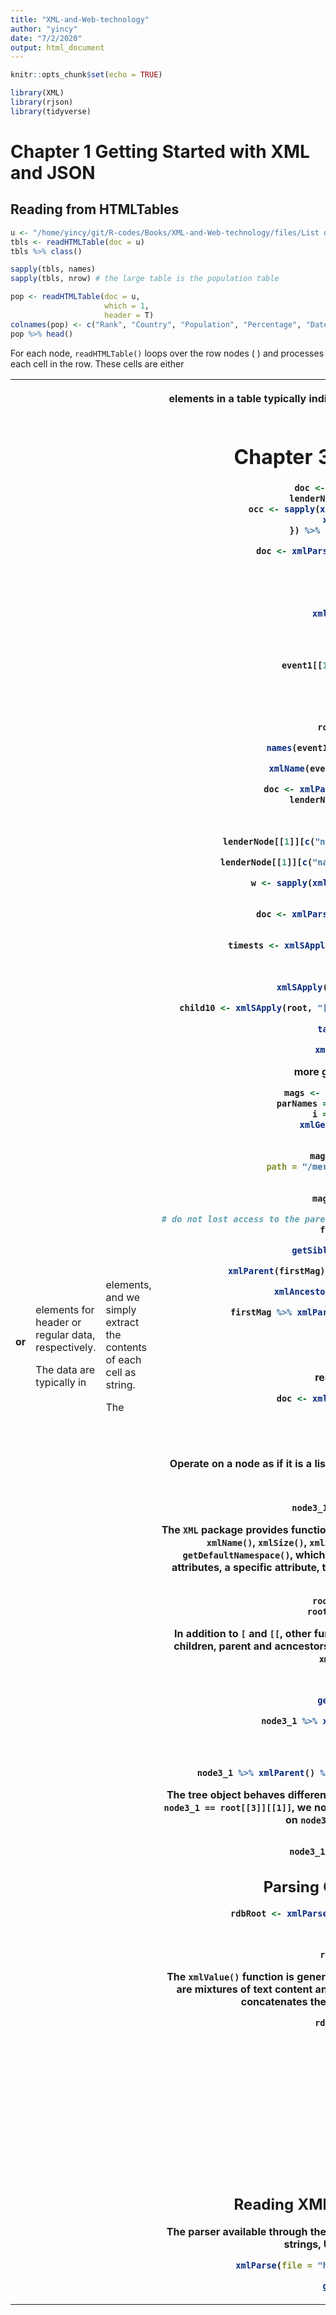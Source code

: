```yaml
---
title: "XML-and-Web-technology"
author: "yincy"
date: "7/2/2020"
output: html_document
---
```


```r
knitr::opts_chunk$set(echo = TRUE)
```

```r
library(XML)
library(rjson)
library(tidyverse)
```


# Chapter 1 Getting Started with XML and JSON  
## Reading from HTMLTables  
```r
u <- "/home/yincy/git/R-codes/Books/XML-and-Web-technology/files/List of countries and dependencies by population - Wikipedia.html"
tbls <- readHTMLTable(doc = u)
tbls %>% class()
```

```r
sapply(tbls, names)
sapply(tbls, nrow) # the large table is the population table
```

```r
pop <- readHTMLTable(doc = u, 
                     which = 1, 
                     header = T)
colnames(pop) <- c("Rank", "Country", "Population", "Percentage", "Date", "Source")
pop %>% head()
```


For each <table> node, `readHTMLTable()` loops over the row nodes (<tr>) and processes each cell in the row. These cells are either <th> or <td> elements for header or regular data, respectively.  

The data are typically in <td> elements, and we simply extract the contents of each cell as string.  

The <th> elements in a table typically indicate column header, and is used for variable names when appropriate.  


# Chapter 3 Parsing XML Content  
```r
doc <- xmlParse("Data/Kiva/lenders/")
lenderNode <- xmlRoot(doc)[["lenders"]]
occ <- sapply(xmlChildren(lenderNode), function(node) {
    xmlValue(node[["occupation"]])
}) %>% table() %>% sort(decreasing = T)
```


```r
doc <- xmlParse(file = "Data/merged_catalog.xml.gz")
root <- xmlRoot(x = doc)
xmlName(root)
```

```r
root %>% xmlSize()
```

```r
xmlChildren(root) %>% length()
```

```r
event1 <- root[["event"]]
event1
```

```r
event1[[10]] %>% xmlAttrs() %>% .["value"]
```

```r
root[1:3]
```

```r
evs <- root["event"]
length(evs)
root[names(root) == "event"]
```


```r
names(event1) # node names of the child elements
```

```r
xmlName(event1) # node names of the node itself
``` 

```r
doc <- xmlParse(file = "Data/Kiva/lenders/1.xml")
lenderNode <- xmlRoot(doc)[["lenders"]]
xmlSize(lenderNode)
```

```r
lenderNode
lenderNode[[1]][c("name", "occupation", "image", "country_code")]
```

```r
lenderNode[[1]][c("name", "image", "whereabouts", "country_code")]
```

```r
w <- sapply(xmlChildren(lenderNode[[1]]), xmlSize) > 1
lenderNode[[1]][w]
```


```r
doc <- xmlParse(file = "Data/merged_catalog.xml.gz")
root <- xmlRoot(x = doc)

timests <- xmlSApply(X = root, xmlGetAttr, name = "time-stamp")
timests %>% class()
timests[[1]]
```

```r
xmlSApply(X = root, xmlGetAttr, name = "id")
```

```r
child10 <- xmlSApply(root, "[[", 10) %>% sapply(X = ., xmlGetAttr, name = "value")
names(child10) <- NULL
table(child10) %>% barplot()
```

```r
xmlSApply(root, xmlSize)[1:4]
```

more general approch to ge magnitude  
```r
mags <- xmlSApply(root, function(evNode){
    parNames = xmlSApply(evNode, xmlGetAttr, "name")
    i = which(parNames == "magnitude")
    xmlGetAttr(evNode[[i]], name = "value")
})
```

```r
mags <- getNodeSet(doc = root, 
           path = "/merge/event/param[@name='magnitude']/@value") %>% 
    unlist() %>% 
    as.numeric()
mags %>% table() %>% barplot()
```


```r
# do not lost access to the parent even though we assigned this node to a new variable.  
firstMag <- root[[1]][[10]]

getSibling(node = firstMag, after = T)
```


```r
xmlParent(firstMag) %>% getSibling(after = TRUE) %>% xmlAttrs()
```


```r
xmlAncestors(x = firstMag)[[1]] %>% xmlName()
```

```r
firstMag %>% xmlParent() %>% getSibling(after = T) %>% .[[10]]
```

```r
root[2]
```


**The DOM Parser in R**  

read the XML document into R  
```r
doc <- xmlParse(file = "Data/sampleDoc.xml")
```

Access the root node  
```r
root <- xmlRoot(x = doc)
```

Operate on a node as if it is a list of its children, i.e. use `[` and `[[` to access elements in the tree.  
```r
node3_1 <- root[[3]][[1]]
node3_1 <- root[["section"]][["para"]]
```

The `XML` package provides functions for determining information about a node. These include `xmlName()`, `xmlSize()`, `xmlAttrs()`, `xmlGetAttr()`, `xmlValue`, `xmlNamespace()` and `getDefaultNamespace()`, which provide, in order, the node's name, number of children, attributes, a specific attribute, text content of the node and its descendants, namespace, and defualt namespace.  
```r
root[["title"]] %>% xmlValue()
root[["section"]] %>% xmlValue()
```

In addition to `[` and `[[`, other functions in XML enables us to work with a node's aiblings, children, parent and acncestors. These are `getSibling()`, `xmlChildren()`, `xmlParent()`, and `xmlAncestors()`, respectively.  
```r
node3_1 %>% xmlParent()
```

```r
getSibling(node = root[[2]])
```

```r
node3_1 %>% xmlParent() %>% xmlParent() %>% .[[1]]

# equal to the root[[1]]
root[[1]]
```

```r
node3_1 %>% xmlParent() %>% getSibling(after = F) %>% getSibling(after = F)
```

The tree object behaves differently from regular R objects. When we make the assignment, `node3_1 == root[[3]][[1]]`, we now have a reference to that point in the tree. Any operations on `node3_1` will be made to the tree as well.  
```r
node3_1 = root[[3]][[1]]
node3_1 %>% xmlParent() %>% xmlParent()
```


## Parsing Other XML Element Types  
```r
rdbRoot <- xmlParse(file = "Data/sampleDoc.xml") %>% xmlRoot()

rdbRoot[[2]]
```

```r
rdbRoot[[2]] %>% xmlValue()
```

The `xmlValue()` function is generic so it it works on different types of nodes. For nodes that are mixtures of text content and other nodes, `xmlValue()` returns a character string that concatenates the text content of all the node's descendants.  
```r
rdbRoot[[3]][[1]] %>% names()
```

```r
rdbRoot[[3]][[1]] %>% 
    xmlChildren() %>% 
    sapply(class)
```

```r
rdbRoot[[3]][[1]] %>% 
    xmlSApply(xmlValue)
```

```r
rdbRoot[[3]][[1]] %>% 
    xmlNamespace()


rdbRoot[[3]][[1]] %>% 
    getDefaultNamespace()
```


## Reading XML from Different Input Sources  
The parser available through the `XML` package supports reading local files, in-memory XML strings, URLs, and 'local' compressed files.  
```r
xmlParse(file = "https://sports.sohu.com/s/nba", isHTML = T)
```

 
```r
getEncoding(obj = rdbRoot)
```








































